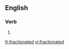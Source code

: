 ==English==

===Verb===
{{head|en}}

# {{en-past of|fractionate}}

[[fr:fractionated]]
[[vi:fractionated]]